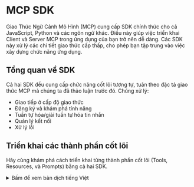 # MCP SDK

Giao Thức Ngữ Cảnh Mô Hình (MCP) cung cấp SDK chính thức cho cả JavaScript, Python và các ngôn ngữ khác. Điều này giúp việc triển khai Client và Server MCP trong ứng dụng của bạn trở nên dễ dàng. Các SDK này xử lý các chi tiết giao thức cấp thấp, cho phép bạn tập trung vào việc xây dựng chức năng ứng dụng.

## Tổng quan về SDK

Cả hai SDK đều cung cấp chức năng cốt lõi tương tự, tuân theo đặc tả giao thức MCP mà chúng ta đã thảo luận trước đó. Chúng xử lý:

- Giao tiếp ở cấp độ giao thức
- Đăng ký và khám phá tính năng
- Tuần tự hóa/giải tuần tự hóa tin nhắn
- Quản lý kết nối
- Xử lý lỗi

## Triển khai các thành phần cốt lõi

Hãy cùng khám phá cách triển khai từng thành phần cốt lõi (Tools, Resources, và Prompts) bằng cả hai SDK.

<hfoptions id="server-implementation">
<hfoption id="python">

<Youtube id="exzrb5QNUis" />

<details>
<summary>Bấm để xem bản dịch tiếng Việt</summary>
```python
from mcp.server.fastmcp import FastMCP

# Tạo Server MCP
mcp = FastMCP("Dịch vụ Thời tiết")


@mcp.tool()
def get_weather(location: str) -> str:
    """Nhận thông tin thời tiết hiện tại ở một địa điểm cụ thể."""
    return f"Weather in {location}: Sunny, 72°F"


@mcp.resource("weather://{location}")
def weather_resource(location: str) -> str:
    """Cung cấp dữ liệu thời tiết dưới dạng tài nguyên."""
    return f"Weather data for {location}: Sunny, 72°F"


@mcp.prompt()
def weather_report(location: str) -> str:
    """Tạo lời nhắc báo cáo thời tiết."""
    return f"""You are a weather reporter. Weather report for {location}?"""


# Chạy Server
if __name__ == "__main__":
    mcp.run()
```
</details>

```python
from mcp.server.fastmcp import FastMCP

# Create an MCP server
mcp = FastMCP("Weather Service")


@mcp.tool()
def get_weather(location: str) -> str:
    """Get the current weather for a specified location."""
    return f"Weather in {location}: Sunny, 72°F"


@mcp.resource("weather://{location}")
def weather_resource(location: str) -> str:
    """Provide weather data as a resource."""
    return f"Weather data for {location}: Sunny, 72°F"


@mcp.prompt()
def weather_report(location: str) -> str:
    """Create a weather report prompt."""
    return f"""You are a weather reporter. Weather report for {location}?"""


# Run the server
if __name__ == "__main__":
    mcp.run()

```

</hfoption>
<hfoption id="javascript">

<details>
<summary>Bấm để xem bản dịch tiếng Việt</summary>
```javascript
import { McpServer, ResourceTemplate } from "@modelcontextprotocol/sdk/server/mcp.js";
import { StdioServerTransport } from "@modelcontextprotocol/sdk/server/stdio.js";
import { z } from "zod";

// Tạo Server MCP
const server = new McpServer({
    name: "Dịch vụ Thời tiết",
    version: "1.0.0"
});

// Triển khai công cụ
server.tool("get_weather",
    { location: z.string() },
    async ({ location }) => ({
        content: [{
            type: "text",
            text: `Weather in ${location}: Sunny, 72°F`
        }]
    })
);

// Triển khai tài nguyên
server.resource(
    "weather",
    new ResourceTemplate("weather://{location}", { list: undefined }),
    async (uri, { location }) => ({
        contents: [{
            uri: uri.href,
            text: `Weather data for ${location}: Sunny, 72°F`
        }]
    })
);

// Triển khai prompt
server.prompt(
    "weather_report",
    { location: z.string() },
    async ({ location }) => ({
        messages: [
            {
                role: "assistant",
                content: {
                    type: "text",
                    text: "You are a weather reporter."
                }
            },
            {
                role: "user",
                content: {
                    type: "text",
                    text: `Weather report for ${location}?`
                }
            }
        ]
    })
);

// Chạy server
const transport = new StdioServerTransport();
await server.connect(transport);
```
</details>

```javascript
import { McpServer, ResourceTemplate } from "@modelcontextprotocol/sdk/server/mcp.js";
import { StdioServerTransport } from "@modelcontextprotocol/sdk/server/stdio.js";
import { z } from "zod";

// Create an MCP server
const server = new McpServer({
    name: "Weather Service",
    version: "1.0.0"
});

// Tool implementation
server.tool("get_weather",
    { location: z.string() },
    async ({ location }) => ({
        content: [{
            type: "text",
            text: `Weather in ${location}: Sunny, 72°F`
        }]
    })
);

// Resource implementation
server.resource(
    "weather",
    new ResourceTemplate("weather://{location}", { list: undefined }),
    async (uri, { location }) => ({
        contents: [{
            uri: uri.href,
            text: `Weather data for ${location}: Sunny, 72°F`
        }]
    })
);

// Prompt implementation
server.prompt(
    "weather_report",
    { location: z.string() },
    async ({ location }) => ({
        messages: [
            {
                role: "assistant",
                content: {
                    type: "text",
                    text: "You are a weather reporter."
                }
            },
            {
                role: "user",
                content: {
                    type: "text",
                    text: `Weather report for ${location}?`
                }
            }
        ]
    })
);

// Run the server
const transport = new StdioServerTransport();
await server.connect(transport);
```

</hfoption>
</hfoptions>

Sau khi đã triển khai máy chủ của mình, bạn có thể khởi chạy nó bằng cách chạy script server.

```bash
mcp dev server.py
```

Lệnh này sẽ khởi tạo một máy chủ phát triển chạy file `server.py` và ghi lại output sau:

<details>
<summary>Bấm để xem bản dịch tiếng Việt</summary>
```
Starting MCP inspector...
⚙️ Proxy server listening on port 6277
Spawned stdio transport
Connected MCP client to backing server transport
Created web app transport
Set up MCP proxy
🔍 MCP Inspector is up and running at http://127.0.0.1:6274 🚀
```
</details>
```bash
Starting MCP inspector...
⚙️ Proxy server listening on port 6277
Spawned stdio transport
Connected MCP client to backing server transport
Created web app transport
Set up MCP proxy
🔍 MCP Inspector is up and running at http://127.0.0.1:6274 🚀
```

Bạn có thể mở MCP Inspector tại [http://127.0.0.1:6274](http://127.0.0.1:6274) để xem các tính năng của máy chủ và tương tác với chúng.

Bạn sẽ thấy các tính năng của máy chủ và khả năng gọi chúng thông qua giao diện người dùng.

![MCP Inspector](https://huggingface.co/datasets/mcp-course/images/resolve/main/unit1/6.png)

## Bộ SDK MCP

MCP được thiết kế để độc lập với ngôn ngữ lập trình, và hiện có các SDK chính thức cho nhiều ngôn ngữ phổ biến:

| Ngôn ngữ | Kho lưu trữ | Người bảo trì | Trạng thái |
|----------|------------|---------------|--------|
| TypeScript | [github.com/modelcontextprotocol/typescript-sdk](https://github.com/modelcontextprotocol/typescript-sdk) | Anthropic | Hoạt động |
| Python | [github.com/modelcontextprotocol/python-sdk](https://github.com/modelcontextprotocol/python-sdk) | Anthropic | Hoạt động |
| Java | [github.com/modelcontextprotocol/java-sdk](https://github.com/modelcontextprotocol/java-sdk) | Spring AI (VMware) | Hoạt động |
| Kotlin | [github.com/modelcontextprotocol/kotlin-sdk](https://github.com/modelcontextprotocol/kotlin-sdk) | JetBrains | Hoạt động |
| C# | [github.com/modelcontextprotocol/csharp-sdk](https://github.com/modelcontextprotocol/csharp-sdk) | Microsoft | Hoạt động (Xem trước) |
| Swift | [github.com/modelcontextprotocol/swift-sdk](https://github.com/modelcontextprotocol/swift-sdk) | loopwork-ai | Hoạt động |
| Rust | [github.com/modelcontextprotocol/rust-sdk](https://github.com/modelcontextprotocol/rust-sdk) | Anthropic/Cộng đồng | Hoạt động |

Các SDK này cung cấp các abstraction đặc thù cho từng ngôn ngữ, giúp đơn giản hóa việc làm việc với giao thức MCP, cho phép bạn tập trung vào việc triển khai logic cốt lõi của máy chủ hoặc máy khách thay vì xử lý các chi tiết giao thức cấp thấp.

## Bước tiếp theo

Chúng ta mới chỉ chạm vào bề mặt của những gì có thể làm với MCP nhưng bạn đã có một máy chủ cơ bản đang chạy. Thực tế, bạn cũng đã kết nối với nó bằng MCP Client trên trình duyệt.

Trong phần tiếp theo, chúng ta sẽ xem cách kết nối với máy chủ từ một LLM.